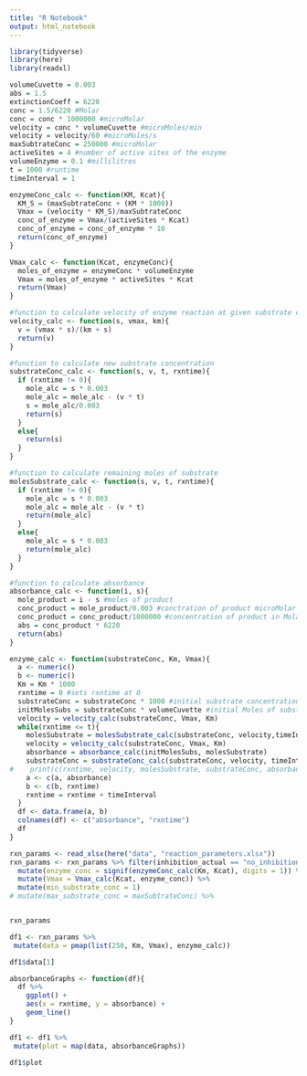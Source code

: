 ```yaml
---
title: "R Notebook"
output: html_notebook
---
```

```r
library(tidyverse)
library(here)
library(readxl)
```
```r
volumeCuvette = 0.003
abs = 1.5
extinctionCoeff = 6220
conc = 1.5/6220 #Molar
conc = conc * 1000000 #microMolar
velocity = conc * volumeCuvette #microMoles/min
velocity = velocity/60 #microMoles/s 
maxSubtrateConc = 250000 #microMolar
activeSites = 4 #number of active sites of the enzyme 
volumeEnzyme = 0.1 #millilitres
t = 1000 #runtime
timeInterval = 1
```
```r
enzymeConc_calc <- function(KM, Kcat){
  KM_S = (maxSubtrateConc + (KM * 1000))
  Vmax = (velocity * KM_S)/maxSubtrateConc 
  conc_of_enzyme = Vmax/(activeSites * Kcat)
  conc_of_enzyme = conc_of_enzyme * 10
  return(conc_of_enzyme)
}

Vmax_calc <- function(Kcat, enzymeConc){
  moles_of_enzyme = enzymeConc * volumeEnzyme
  Vmax = moles_of_enzyme * activeSites * Kcat
  return(Vmax)
}
```

```r
#function to calculate velocity of enzyme reaction at given substrate concentration
velocity_calc <- function(s, vmax, km){
  v = (vmax * s)/(km + s)
  return(v)
}

#function to calculate new substrate concentration
substrateConc_calc <- function(s, v, t, rxntime){
  if (rxntime != 0){
    mole_alc = s * 0.003
    mole_alc = mole_alc - (v * t)
    s = mole_alc/0.003
    return(s)
  }
  else{
    return(s)
  }
}

#function to calculate remaining moles of substrate
molesSubstrate_calc <- function(s, v, t, rxntime){
  if (rxntime != 0){
    mole_alc = s * 0.003
    mole_alc = mole_alc - (v * t)
    return(mole_alc)
  }
  else{
    mole_alc = s * 0.003
    return(mole_alc)
  }
}

#function to calculate absorbance
absorbance_calc <- function(i, s){
  mole_product = i - s #moles of product
  conc_product = mole_product/0.003 #conctration of product microMolar
  conc_product = conc_product/1000000 #concentration of product in Molar
  abs = conc_product * 6220
  return(abs)
}
```

```r

enzyme_calc <- function(substrateConc, Km, Vmax){
  a <- numeric()
  b <- numeric()
  Km = Km * 1000
  rxntime = 0 #sets rxntime at 0
  substrateConc = substrateConc * 1000 #initial substrate concentration
  initMolesSubs = substrateConc * volumeCuvette #initial Moles of substrate
  velocity = velocity_calc(substrateConc, Vmax, Km)
  while(rxntime <= t){
    molesSubstrate = molesSubstrate_calc(substrateConc, velocity,timeInterval, rxntime) #moles of substrate remaining
    velocity = velocity_calc(substrateConc, Vmax, Km)
    absorbance = absorbance_calc(initMolesSubs, molesSubstrate)
    substrateConc = substrateConc_calc(substrateConc, velocity, timeInterval, rxntime)
#    print(c(rxntime, velocity, molesSubstrate, substrateConc, absorbance))
    a <- c(a, absorbance)
    b <- c(b, rxntime)
    rxntime = rxntime + timeInterval
  }
  df <- data.frame(a, b)
  colnames(df) <- c("absorbance", "rxntime")
  df
}

```

```r
rxn_params <- read_xlsx(here("data", "reaction_parameters.xlsx"))
rxn_params <- rxn_params %>% filter(inhibition_actual == "no_inhibition") %>% 
  mutate(enzyme_conc = signif(enzymeConc_calc(Km, Kcat), digits = 1)) %>% 
  mutate(Vmax = Vmax_calc(Kcat, enzyme_conc)) %>% 
  mutate(min_substrate_conc = 1) 
# mutate(max_substrate_conc = maxSubtrateConc) %>%


rxn_params
```
```r
df1 <- rxn_params %>% 
 mutate(data = pmap(list(250, Km, Vmax), enzyme_calc))

df1$data[1]
```
```r
absorbanceGraphs <- function(df){
  df %>% 
    ggplot() + 
    aes(x = rxntime, y = absorbance) +
    geom_line()
}
```
```r
df1 <- df1 %>% 
 mutate(plot = map(data, absorbanceGraphs))

df1$plot
```


